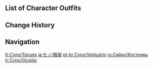 {{CharacterTabs}}

==List of Character Outfits==
{{Outfits by Category Table|Cyno Outfits|nocharacter=1}}

==Change History==
{{Change History|3.1}}

==Navigation==
{{Character Navbox|link type=outfits}}

[[fr:Cyno/Tenues]]
[[ja:セノ/服装]]
[[pt-br:Cyno/Vestuário]]
[[ru:Сайно/Костюмы]]
[[tr:Cyno/Giysiler]]